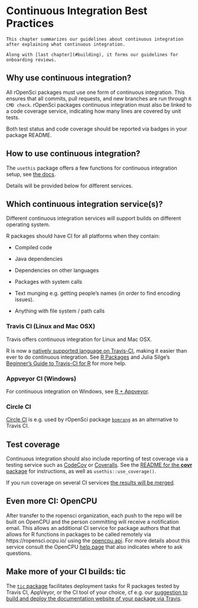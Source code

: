 # Continuous Integration Best Practices {#ci}

```block
This chapter summarizes our guidelines about continuous integration after explaining what continuous integration.

Along with [last chapter](#building), it forms our guidelines for onboarding reviews.
```

## Why use continuous integration?

All rOpenSci packages must use one form of continuous integration. This ensures that all commits, pull requests, and new branches are run through `R CMD check`. rOpenSci packages continuous integration must also be linked to a code coverage service, indicating how many lines are covered by unit tests.

Both test status and code coverage should be reported via badges in your package README.

## How to use continuous integration?

The `usethis` package offers a few functions for continuous integration setup, see [the docs](http://usethis.r-lib.org/reference/ci.html).

Details will be provided below for different services.

## Which continuous integration service(s)? {#whichci}

Different continuous integration services will support builds on different operating system.

R packages should have CI for all platforms when they contain:

* Compiled code

* Java dependencies

* Dependencies on other languages

* Packages with system calls

* Text munging e.g. getting people's names (in order to find encoding issues).

* Anything with file system / path calls

### Travis CI (Linux and Mac OSX)

Travis offers continuous integration for Linux and Mac OSX.

R is now a [natively supported language on Travis-CI](http://blog.travis-ci.com/2015-02-26-test-your-r-applications-on-travis-ci/), making it easier than ever to do continuous integration. See [R Packages](http://marker.to/NEr8Bd) and Julia Silge's [Beginner's Guide to Travis-CI for R](http://juliasilge.com/blog/Beginners-Guide-to-Travis/) for more help.

### Appveyor CI (Windows)

For continuous integration on Windows, see [R + Appveyor](https://github.com/krlmlr/r-appveyor).

### Circle CI

[Circle CI](https://circleci.com/) is e.g. used by rOpenSci package [`bomrang`](https://github.com/ropensci/bomrang) as an alternative to Travis CI.

## Test coverage

Continuous integration should also include reporting of test coverage via a testing service such as [CodeCov](https://codecov.io/) or [Coveralls](https://coveralls.io/).  See the [README for the **covr** package](https://github.com/jimhester/covr) for instructions, as well
as `usethis::use_coverage()`. 

If you run coverage on several CI services [the results will be merged](https://docs.codecov.io/docs/merging-reports).

## Even more CI: OpenCPU

After transfer to the ropensci organization, each push to the repo will be built on OpenCPU and the person committing will receive a notification email. This allows an additional CI service for package authors that that allows for R functions in packages to be called remotely via https://ropensci.ocpu.io/ using the [opencpu api](https://www.opencpu.org/api.html#api-json). For more details about this service consult the OpenCPU [help page](https://www.opencpu.org/help.html) that also indicates where to ask questions.

## Make more of your CI builds: tic

The [`tic` package](https://github.com/ropenscilabs/tic) facilitates deployment tasks for R packages tested by Travis CI, AppVeyor, or the CI tool of your choice, cf e.g. our [suggestion to build and deploy the documentation website of your package via Travis](#website).
